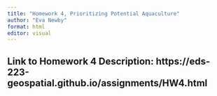 ```yaml
---
title: "Homework 4, Prioritizing Potential Aquaculture"
author: "Eva Newby"
format: html
editor: visual
---
```

## Link to Homework 4 Description: https://eds-223-geospatial.github.io/assignments/HW4.html 

```r

```

